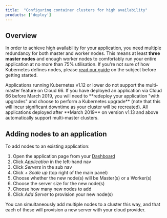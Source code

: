 ```yaml
---
title:  "Configuring container clusters for high availability"
products: ['deploy']
---
```


## Overview

In order to achieve high availability for your application, you need multiple redundancy for both master and worker nodes. This means at least **three master nodes** and enough worker nodes to comfortably run your entire application at no more than 75% utilisation. If you’re not sure of how Kubernetes defines nodes, please [read our guide](/:product/:version?/cloud-66-101/concepts-and-terminology#nodes-masters--workers) on the subject before getting started.

<Callout type="warning" title="Kubernetes version support">
Applications running Kubernetes v1.12 or lower do not support the multi-master feature on Cloud 66. If you have deployed an application via Cloud 66 before March 2019, you will need to **redeploy your application "with upgrades" and choose to perform a Kubernetes upgrade** (note that this will incur significant downtime as your cluster will be recreated). All applications deployed after **March 2019** on version v1.13 and above automatically support multi-master clusters.
</Callout>

## Adding nodes to an application

To add nodes to an existing application:

1. Open the application page from your [Dashboard](https://app.cloud66.com/dashboard)
2. Click *Application* in the left-hand nav
3. Click *Servers* in the sub nav
4. Click *+ Scale up* (top right of the main panel)
5. Choose whether the new node(s) will be Master(s) or a Worker(s)
6. Choose the server size for the new node(s)
7. Choose how many new nodes to add
8. Click *Add Server* to provision your new node(s)

<Callout type="info" title="Adding multiple nodes simultaneously">
You can simultaneously add multiple nodes to a cluster this way, and that each of these will provision a new server with your cloud provider.
</Callout>